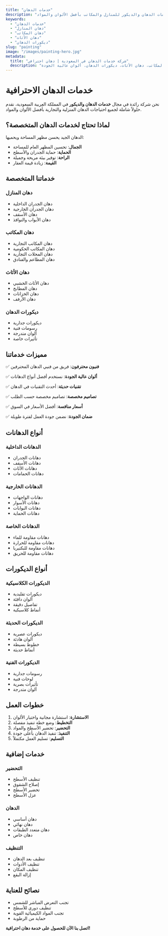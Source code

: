 ```yaml
---
title: "خدمات الدهان"
description: "خدمات الدهان والديكور للمنازل والمكاتب بأفضل الألوان والمواد"
keywords:
  - "خدمات الدهان"
  - "دهان المنازل"
  - "دهان المكاتب"
  - "دهان الأثاث"
  - "ديكورات الدهان"
slug: "painting"
image: "/images/painting-hero.jpg"
metadata:
  title: "شركة خدمات الدهان في السعودية | دهان احترافي"
  description: "أفضل شركة خدمات دهان في السعودية. دهان المنازل، دهان المكاتب، دهان الأثاث، ديكورات الدهان. ألوان عالية الجودة."
---
```


# خدمات الدهان الاحترافية

نحن شركة رائدة في مجال **خدمات الدهان والديكور** في المملكة العربية السعودية، نقدم حلولاً شاملة لجميع احتياجات الدهان المنزلية والتجارية بأفضل الألوان والمواد.

## لماذا تحتاج لخدمات الدهان المتخصصة؟

الدهان الجيد يحسن مظهر المساحة ويحميها:

- **الجمال**: تحسين المظهر العام للمساحة
- **الحماية**: حماية الجدران والأسطح
- **الراحة**: توفير بيئة مريحة وجميلة
- **القيمة**: زيادة قيمة العقار

## خدماتنا المتخصصة

### دهان المنازل
- دهان الجدران الداخلية
- دهان الجدران الخارجية
- دهان الأسقف
- دهان الأبواب والنوافذ

### دهان المكاتب
- دهان المكاتب التجارية
- دهان المكاتب الحكومية
- دهان المحلات التجارية
- دهان المطاعم والفنادق

### دهان الأثاث
- دهان الأثاث الخشبي
- دهان المطابخ
- دهان الخزانات
- دهان الأرفف

### ديكورات الدهان
- ديكورات جدارية
- رسومات فنية
- ألوان متدرجة
- تأثيرات خاصة

## مميزات خدماتنا

✅ **فنيون محترفون**: فريق من فنيي الدهان المحترفين

✅ **ألوان عالية الجودة**: نستخدم أفضل أنواع الدهانات

✅ **تقنيات حديثة**: أحدث التقنيات في الدهان

✅ **تصاميم مخصصة**: تصاميم مخصصة حسب الطلب

✅ **أسعار منافسة**: أفضل الأسعار في السوق

✅ **ضمان الجودة**: نضمن جودة العمل لفترة طويلة

## أنواع الدهانات

### الدهانات الداخلية
- دهانات الجدران
- دهانات الأسقف
- دهانات الأثاث
- دهانات الحمامات

### الدهانات الخارجية
- دهانات الواجهات
- دهانات الأسوار
- دهانات البوابات
- دهانات الحماية

### الدهانات الخاصة
- دهانات مقاومة للماء
- دهانات مقاومة للحرارة
- دهانات مقاومة للبكتيريا
- دهانات مقاومة للحريق

## أنواع الديكورات

### الديكورات الكلاسيكية
- ديكورات تقليدية
- ألوان دافئة
- تفاصيل دقيقة
- أنماط كلاسيكية

### الديكورات الحديثة
- ديكورات عصرية
- ألوان هادئة
- خطوط بسيطة
- أنماط حديثة

### الديكورات الفنية
- رسومات جدارية
- لوحات فنية
- تأثيرات بصرية
- ألوان متدرجة

## خطوات العمل

1. **الاستشارة**: استشارة مجانية واختيار الألوان
2. **التخطيط**: وضع خطة تنفيذ مفصلة
3. **التحضير**: تحضير الأسطح والمواد
4. **التنفيذ**: تنفيذ الدهان بأعلى جودة
5. **التسليم**: تسليم العمل مكتملاً

## خدمات إضافية

### التحضير
- تنظيف الأسطح
- إصلاح الشقوق
- تحضير الأسطح
- عزل الأسطح

### الدهان
- دهان أساسي
- دهان نهائي
- دهان متعدد الطبقات
- دهان خاص

### التنظيف
- تنظيف بعد الدهان
- تنظيف الأدوات
- تنظيف المكان
- إزالة البقع

## نصائح للعناية

- تجنب التعرض المباشر للشمس
- تنظيف دوري للأسطح
- تجنب المواد الكيميائية القوية
- حماية من الرطوبة

**اتصل بنا الآن للحصول على خدمة دهان احترافية!**
